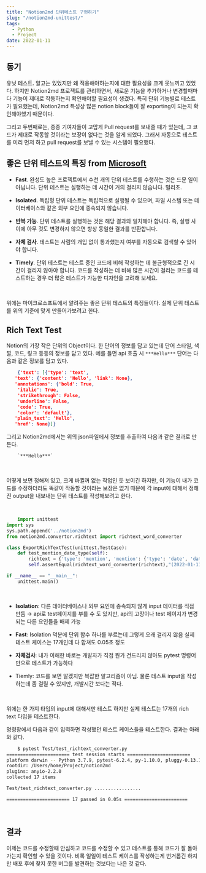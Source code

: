```yaml
---
title: "Notion2md 단위테스트 구현하기"
slug: "/notion2md-unittest/"
tags:
  - Python
  - Project
date: 2022-01-11
---
```


## 동기

유닛 테스트. 알고는 있었지만 왜 적용해야하는지에 대한 필요성을 크게 못느끼고 있었다. 하지만 Notion2md 프로젝트를 관리하면서, 새로운 기능을 추가하거나 변경할때마다 기능이 제대로 작동하는지 확인해야할 필요성이 생겼다. 특히 단위 기능별로 테스트가 필요했는데, Notion2md 특성상 많은 notion block들이 잘 exporting이 되는지 확인해야했기 때문이다.

그리고 두번째로는, 종종 기여자들이 고맙게 Pull request를 보내줄 때가 있는데, 그 코드가 제대로 작동할 것이라는 보장이 없다는 것을 알게 되었다. 그래서 자동으로 테스트를 미리 먼저 하고 pull request를 보낼 수 있는 시스템이 필요했다.

## 좋은 단위 테스트의 특징 from [Microsoft](https://docs.microsoft.com/ko-kr/dotnet/core/testing/unit-testing-best-practices)

- **Fast**. 완성도 높은 프로젝트에서 수천 개의 단위 테스트를 수행하는 것은 드문 일이 아닙니다. 단위 테스트는 실행하는 데 시간이 거의 걸리지 않습니다. 밀리초.

- **Isolated**. 독립형 단위 테스트는 독립적으로 실행될 수 있으며, 파일 시스템 또는 데이터베이스와 같은 외부 요인에 종속되지 않습니다.

- **반복 가능**. 단위 테스트를 실행하는 것은 해당 결과와 일치해야 합니다. 즉, 실행 사이에 아무 것도 변경하지 않으면 항상 동일한 결과를 반환합니다.

- **자체 검사**. 테스트는 사람의 개입 없이 통과했는지 여부를 자동으로 검색할 수 있어야 합니다.

- **Timely**. 단위 테스트는 테스트 중인 코드에 비해 작성하는 데 불균형적으로 긴 시간이 걸리지 않아야 합니다. 코드를 작성하는 데 비해 많은 시간이 걸리는 코드를 테스트하는 경우 더 많은 테스트가 가능한 디자인을 고려해 보세요.

<br />

위에는 마이크로소프트에서 알려주는 좋은 단위 테스트의 특징들이다. 실제 단위 테스트를 위의 기준에 맞게 만들어가보려고 한다.

## Rich Text Test

Notion의 가장 작은 단위의 Object이다. 한 단어의 정보를 담고 있는데 단어 스타일, 색깔, 코드, 링크 등등의 정보를 담고 있다. 예를 들면 api 호출 시 `***Hello***` 단어는 다음과 같은 정보를 담고 있다.

```json
	{'text': [{'type': 'text',
   'text': {'content': 'Hello', 'link': None},
   'annotations': {'bold': True,
    'italic': True,
    'strikethrough': False,
    'underline': False,
    'code': True,
    'color': 'default'},
   'plain_text': 'Hello',
   'href': None}]}
```

그리고 Notion2md에서는 위의 json파일에서 정보를 추출하여 다음과 같은 결과로 만든다.

```html
	`***Hello***`
```

<br />

어떻게 보면 정해져 있고, 크게 바뀔꺼 없는 작업인 듯 보이긴 하지만, 이 기능이 내가 코드를 수정하더라도 똑같이 작동할 것이라는 보장은 없기 때문에 각 input에 대해서 정해진 output을 내보내는 단위 테스트를 작성해보려고 한다.

<br />

```python
	import unittest
import sys
sys.path.append('../notion2md')
from notion2md.convertor.richtext import richtext_word_converter

class ExportRichTextTest(unittest.TestCase):
    def test_mention_date_type(self):
        richtext = {'type': 'mention', 'mention': {'type': 'date', 'date': {'start': '2022-01-11', 'end': None, 'time_zone': None}}, 'annotations': {'bold': False, 'italic': False, 'strikethrough': False, 'underline': False, 'code': False, 'color': 'default'}, 'plain_text': '2022-01-11 → ', 'href': None}
        self.assertEqual(richtext_word_converter(richtext),"(2022-01-11 → )")

if __name__ == "__main__":
    unittest.main()
```

<br />

- **Isolation**: 다른 데이터베이스나 외부 요인에 종속되지 않게 input 데이터를 직접 만듬 → api로 test페이지를 부를 수 도 있지만, api의 고장이나 test 페이지가 변경되는 다른 요인들을 배제 가능

- **Fast**: Isolation 덕분에 단위 함수 하나를 부르는데 그렇게 오래 걸리지 않음 실제 테스트 케이스는 17개인데 다 합쳐도 0.05초 정도

- **자체검사**: 내가 이해한 바로는 개발자가 직접 뭔가 건드리지 않아도 pytest 명령어만으로 테스트가 가능하다

- Tiemly: 코드를 보면 알겠지만 복잡한 알고리즘이 아님. 물론 테스트 input을 작성하는데 좀 걸릴 수 있지만, 개발시간 보다는 적다.

<br />

위에는 한 가지 타입의 input에 대해서만 테스트 하지만 실제 테스트는 17개의 rich text 타입을 테스트한다.

명령창에서 다음과 같이 입력하면 작성했던 테스트 케이스들을 테스트한다. 결과는 아래와 같다.

```bash
	$ pytest Test/test_richtext_converter.py
======================= test session starts =======================
platform darwin -- Python 3.7.9, pytest-6.2.4, py-1.10.0, pluggy-0.13.1
rootdir: /Users/home/Project/notion2md
plugins: anyio-2.2.0
collected 17 items

Test/test_richtext_converter.py .................                                         [100%]

======================= 17 passed in 0.05s =======================
```

<br />

## 결과

이제는 코드를 수정할때 안심하고 코드를 수정할 수 있고 테스트를 통해 코드가 잘 돌아가는지 확인할 수 있을 것이다. 비록 일일이 테스트 케이스를 작성하는게 번거롭긴 하지만 배포 후에 찾지 못한 버그를 발견하는 것보다는 나은 것 같다.
